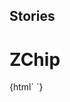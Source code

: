 
## Stories

<Meta title="Buttons/ZChip" component="z-chip" />

  # ZChip

<Preview>
  <Story name="z-chip">
    {html`
      <z-chip
        boldtext="${text('boldtext', '1234')}"
        regulartext="${text('regulartext', 'libri trovati')}"
      ></z-chip>`}
  </Story>
</Preview>

  <Props of="z-chip" />

